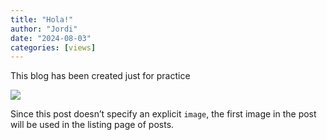 ```yaml
---
title: "Hola!"
author: "Jordi"
date: "2024-08-03"
categories: [views]
---
```


This blog has been created just for practice

![](thumbnail.jpg)

Since this post doesn't specify an explicit `image`, the first image in the post will be used in the listing page of posts.
